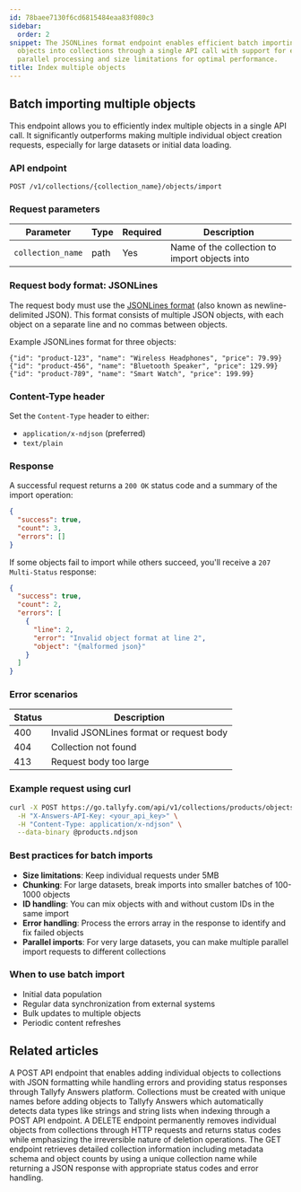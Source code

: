 ```yaml
---
id: 78baee7130f6cd6815484eaa83f080c3
sidebar:
  order: 2
snippet: The JSONLines format endpoint enables efficient batch importing of multiple
  objects into collections through a single API call with support for error handling
  parallel processing and size limitations for optimal performance.
title: Index multiple objects
---
```


## Batch importing multiple objects

This endpoint allows you to efficiently index multiple objects in a single API call. It significantly outperforms making multiple individual object creation requests, especially for large datasets or initial data loading.

### API endpoint

```
POST /v1/collections/{collection_name}/objects/import
```

### Request parameters

| Parameter | Type | Required | Description |
|-----------|------|----------|-------------|
| `collection_name` | path | Yes | Name of the collection to import objects into |

### Request body format: JSONLines

The request body must use the [JSONLines format](https://jsonlines.org/) (also known as newline-delimited JSON). This format consists of multiple JSON objects, with each object on a separate line and no commas between objects.

Example JSONLines format for three objects:

```
{"id": "product-123", "name": "Wireless Headphones", "price": 79.99}
{"id": "product-456", "name": "Bluetooth Speaker", "price": 129.99}
{"id": "product-789", "name": "Smart Watch", "price": 199.99}
```

### Content-Type header

Set the `Content-Type` header to either:
- `application/x-ndjson` (preferred)
- `text/plain`

### Response

A successful request returns a `200 OK` status code and a summary of the import operation:

```json
{
  "success": true,
  "count": 3,
  "errors": []
}
```

If some objects fail to import while others succeed, you'll receive a `207 Multi-Status` response:

```json
{
  "success": true,
  "count": 2,
  "errors": [
    {
      "line": 2,
      "error": "Invalid object format at line 2",
      "object": "{malformed json}"
    }
  ]
}
```

### Error scenarios

| Status | Description |
|--------|-------------|
| 400 | Invalid JSONLines format or request body |
| 404 | Collection not found |
| 413 | Request body too large |

### Example request using curl

```bash
curl -X POST https://go.tallyfy.com/api/v1/collections/products/objects/import \
  -H "X-Answers-API-Key: <your_api_key>" \
  -H "Content-Type: application/x-ndjson" \
  --data-binary @products.ndjson
```

### Best practices for batch imports

- **Size limitations**: Keep individual requests under 5MB
- **Chunking**: For large datasets, break imports into smaller batches of 100-1000 objects
- **ID handling**: You can mix objects with and without custom IDs in the same import
- **Error handling**: Process the errors array in the response to identify and fix failed objects
- **Parallel imports**: For very large datasets, you can make multiple parallel import requests to different collections

### When to use batch import

- Initial data population
- Regular data synchronization from external systems
- Bulk updates to multiple objects
- Periodic content refreshes


## Related articles
<CardGrid>
<LinkTitleCard header="<b>Objects > Index a single object</b>" href="/products/answers/objects/index-single-object/" > A POST API endpoint that enables adding individual objects to collections with JSON formatting while handling errors and providing status responses through Tallyfy Answers platform. </LinkTitleCard>
<LinkTitleCard header="<b>Collections > Create a collection</b>" href="/products/answers/collections/create-collection/" > Collections must be created with unique names before adding objects to Tallyfy Answers which automatically detects data types like strings and string lists when indexing through a POST API endpoint. </LinkTitleCard>
<LinkTitleCard header="<b>Objects > Delete an object</b>" href="/products/answers/objects/delete-object/" > A DELETE endpoint permanently removes individual objects from collections through HTTP requests and returns status codes while emphasizing the irreversible nature of deletion operations. </LinkTitleCard>
<LinkTitleCard header="<b>Collections > Get a collection</b>" href="/products/answers/collections/get-collection/" > The GET endpoint retrieves detailed collection information including metadata schema and object counts by using a unique collection name while returning a JSON response with appropriate status codes and error handling. </LinkTitleCard>
</CardGrid>